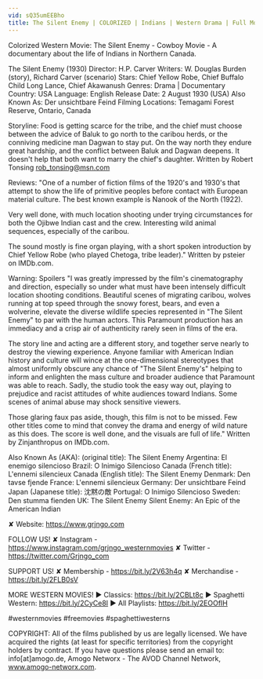 ```yaml
---
vid: sQ35umEEBho
title: The Silent Enemy | COLORIZED | Indians | Western Drama | Full Movie English
---
```


Colorized Western Movie: The Silent Enemy - Cowboy Movie - A documentary about the life of Indians in Northern Canada. 

The Silent Enemy (1930)
Director: H.P. Carver
Writers: W. Douglas Burden (story), Richard Carver (scenario)
Stars: Chief Yellow Robe, Chief Buffalo Child Long Lance, Chief Akawanush 
Genres: Drama | Documentary
Country: USA
Language: English
Release Date: 2 August 1930 (USA)
Also Known As: Der unsichtbare Feind 
Filming Locations: Temagami Forest Reserve, Ontario, Canada 

Storyline:
Food is getting scarce for the tribe, and the chief must choose between the advice of Baluk to go north to the caribou herds, or the conniving medicine man Dagwan to stay put. On the way north they endure great hardship, and the conflict between Baluk and Dagwan deepens. It doesn't help that both want to marry the chief's daughter. Written by Robert Tonsing rob_tonsing@msn.com

Reviews:
"One of a number of fiction films of the 1920's and 1930's that attempt to show the life of primitive peoples before contact with European material culture. The best known example is Nanook of the North (1922).

Very well done, with much location shooting under trying circumstances for both the Ojibwe Indian cast and the crew. Interesting wild animal sequences, especially of the caribou.

The sound mostly is fine organ playing, with a short spoken introduction by Chief Yellow Robe (who played Chetoga, tribe leader)." Written by psteier on IMDb.com.

Warning: Spoilers
"I was greatly impressed by the film's cinematography and direction, especially so under what must have been intensely difficult location shooting conditions. Beautiful scenes of migrating caribou, wolves running at top speed through the snowy forest, bears, and even a wolverine, elevate the diverse wildlife species represented in "The Silent Enemy" to par with the human actors. This Paramount production has an immediacy and a crisp air of authenticity rarely seen in films of the era.

The story line and acting are a different story, and together serve nearly to destroy the viewing experience. Anyone familiar with American Indian history and culture will wince at the one-dimensional stereotypes that almost uniformly obscure any chance of "The Silent Enemy's" helping to inform and enlighten the mass culture and broader audience that Paramount was able to reach. Sadly, the studio took the easy way out, playing to prejudice and racist attitudes of white audiences toward Indians. Some scenes of animal abuse may shock sensitive viewers.

Those glaring faux pas aside, though, this film is not to be missed. Few other titles come to mind that convey the drama and energy of wild nature as this does. The score is well done, and the visuals are full of life." Written by Zinjanthropus on IMDb.com.

Also Known As (AKA):
(original title): The Silent Enemy
Argentina: El enemigo silencioso
Brazil: O Inimigo Silencioso
Canada (French title): L'ennemi silencieux
Canada (English title): The Silent Enemy
Denmark: Den tavse fjende
France: L'ennemi silencieux
Germany: Der unsichtbare Feind
Japan (Japanese title): 沈黙の敵
Portugal: O Inimigo Silencioso
Sweden: Den stumma fienden
UK: The Silent Enemy
 Silent Enemy: An Epic of the American Indian

✘ Website: https://www.grjngo.com

FOLLOW US!
✘ Instagram - https://www.instagram.com/grjngo_westernmovies
✘ Twitter - https://twitter.com/Grjngo_com

SUPPORT US!
✘ Membership - https://bit.ly/2V63h4q
✘ Merchandise - https://bit.ly/2FLB0sV

MORE WESTERN MOVIES! 
► Classics: https://bit.ly/2CBLt8c 
► Spaghetti Western: https://bit.ly/2CyCe8I 
► All Playlists: https://bit.ly/2EOOfIH 

#westernmovies #freemovies #spaghettiwesterns

COPYRIGHT: All of the films published by us are legally licensed. We have acquired the rights (at least for specific territories) from the copyright holders by contract. If you have questions please send an email to: info[at]amogo.de, Amogo Networx - The AVOD Channel Network, www.amogo-networx.com.